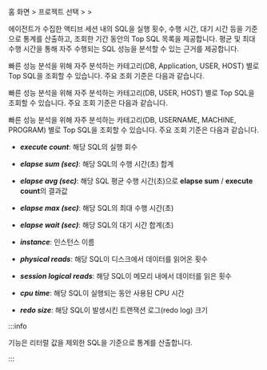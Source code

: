 홈 화면 &gt; 프로젝트 선택 &gt; <Cmdname sid="side_reportStat" className="uitext" /> &gt; <Cmdname sid="side_dbSqlStat" className="uitext" />

에이전트가 수집한 액티브 세션 내의 SQL을 실행 횟수, 수행 시간, 대기 시간 등을 기준으로 통계를 산출하고, 조회한 기간 동안의 Top SQL 목록을 제공합니다. 평균 및 최대 수행 시간을 통해 자주 수행되는 SQL 성능을 분석할 수 있는 근거를 제공합니다.

<InDoc product="postgresql">

빠른 성능 분석을 위해 자주 분석하는 카테고리(DB, Application, USER, HOST) 별로 Top SQL을 조회할 수 있습니다. 주요 조회 기준은 다음과 같습니다.

</InDoc>

<InDoc product="mysql">

빠른 성능 분석을 위해 자주 분석하는 카테고리(DB, USER, HOST) 별로 Top SQL을 조회할 수 있습니다. 주요 조회 기준은 다음과 같습니다.

</InDoc>

<InDoc product="oracle-pro,oracle-v2">

빠른 성능 분석을 위해 자주 분석하는 카테고리(DB, USERNAME, MACHINE, PROGRAM) 별로 Top SQL을 조회할 수 있습니다. 주요 조회 기준은 다음과 같습니다.

</InDoc>

* ***execute count***: 해당 SQL의 실행 회수

* ***elapse sum (sec)***: 해당 SQL의 수행 시간(초) 합계

* ***elapse avg (sec)***:	해당 SQL 평균 수행 시간(초)으로 **elapse sum** / **execute count**의 결과값

* ***elapse max (sec)***: 해당 SQL의 최대 수행 시간(초)

<Xclude product="mysql">

* ***elapse wait (sec)***: 해당 SQL의 대기 시간 합계(초)

</Xclude>

* ***instance***: 인스턴스 이름

<InDoc product="oracle-v2,oracle-pro">

* ***physical reads***: 해당 SQL이 디스크에서 데이터를 읽어온 횟수

* ***session logical reads***: 해당 SQL이 메모리 내에서 데이터를 읽은 횟수

</InDoc>

<InDoc product="oracle-pro">

* ***cpu time***: 해당 SQL이 실행되는 동안 사용된 CPU 시간

* ***redo size***: 해당 SQL이 발생시킨 트랜잭션 로그(redo log) 크기

</InDoc>

:::info

<Cmdname sid="side_dbSqlStat" className="uitext" /> 기능은 리터럴 값을 제외한 SQL을 기준으로 통계를 산출합니다.

:::